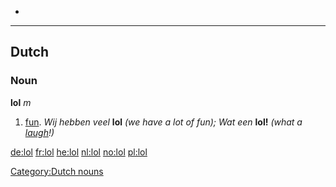 * {{form of|alternative spelling|LOL}}

----

==Dutch==
===Noun===
'''lol''' ''m''

#[[fun]]. ''Wij hebben veel'' '''lol''' ''(we have a lot of fun); Wat een'' '''lol!''' ''(what a [[laugh]]!)''

[[Category:Dutch nouns]]

[[de:lol]]
[[fr:lol]]
[[he:lol]]
[[nl:lol]]
[[no:lol]]
[[pl:lol]]